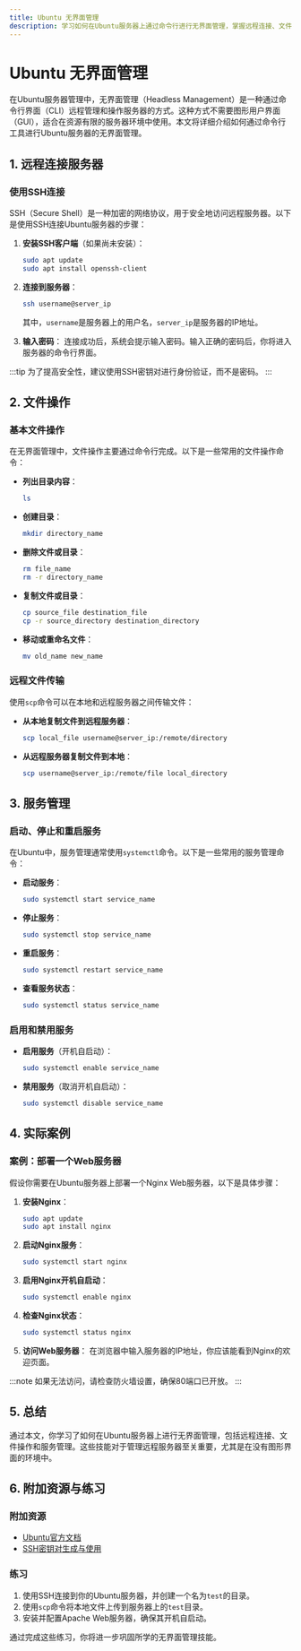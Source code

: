 ```yaml
---
title: Ubuntu 无界面管理
description: 学习如何在Ubuntu服务器上通过命令行进行无界面管理，掌握远程连接、文件操作、服务管理等关键技能。
---
```


# Ubuntu 无界面管理

在Ubuntu服务器管理中，无界面管理（Headless Management）是一种通过命令行界面（CLI）远程管理和操作服务器的方式。这种方式不需要图形用户界面（GUI），适合在资源有限的服务器环境中使用。本文将详细介绍如何通过命令行工具进行Ubuntu服务器的无界面管理。

## 1. 远程连接服务器

### 使用SSH连接

SSH（Secure Shell）是一种加密的网络协议，用于安全地访问远程服务器。以下是使用SSH连接Ubuntu服务器的步骤：

1. **安装SSH客户端**（如果尚未安装）：
   ```bash
   sudo apt update
   sudo apt install openssh-client
   ```

2. **连接到服务器**：
   ```bash
   ssh username@server_ip
   ```
   其中，`username`是服务器上的用户名，`server_ip`是服务器的IP地址。

3. **输入密码**：
   连接成功后，系统会提示输入密码。输入正确的密码后，你将进入服务器的命令行界面。

:::tip
为了提高安全性，建议使用SSH密钥对进行身份验证，而不是密码。
:::

## 2. 文件操作

### 基本文件操作

在无界面管理中，文件操作主要通过命令行完成。以下是一些常用的文件操作命令：

- **列出目录内容**：
  ```bash
  ls
  ```

- **创建目录**：
  ```bash
  mkdir directory_name
  ```

- **删除文件或目录**：
  ```bash
  rm file_name
  rm -r directory_name
  ```

- **复制文件或目录**：
  ```bash
  cp source_file destination_file
  cp -r source_directory destination_directory
  ```

- **移动或重命名文件**：
  ```bash
  mv old_name new_name
  ```

### 远程文件传输

使用`scp`命令可以在本地和远程服务器之间传输文件：

- **从本地复制文件到远程服务器**：
  ```bash
  scp local_file username@server_ip:/remote/directory
  ```

- **从远程服务器复制文件到本地**：
  ```bash
  scp username@server_ip:/remote/file local_directory
  ```

## 3. 服务管理

### 启动、停止和重启服务

在Ubuntu中，服务管理通常使用`systemctl`命令。以下是一些常用的服务管理命令：

- **启动服务**：
  ```bash
  sudo systemctl start service_name
  ```

- **停止服务**：
  ```bash
  sudo systemctl stop service_name
  ```

- **重启服务**：
  ```bash
  sudo systemctl restart service_name
  ```

- **查看服务状态**：
  ```bash
  sudo systemctl status service_name
  ```

### 启用和禁用服务

- **启用服务**（开机自启动）：
  ```bash
  sudo systemctl enable service_name
  ```

- **禁用服务**（取消开机自启动）：
  ```bash
  sudo systemctl disable service_name
  ```

## 4. 实际案例

### 案例：部署一个Web服务器

假设你需要在Ubuntu服务器上部署一个Nginx Web服务器，以下是具体步骤：

1. **安装Nginx**：
   ```bash
   sudo apt update
   sudo apt install nginx
   ```

2. **启动Nginx服务**：
   ```bash
   sudo systemctl start nginx
   ```

3. **启用Nginx开机自启动**：
   ```bash
   sudo systemctl enable nginx
   ```

4. **检查Nginx状态**：
   ```bash
   sudo systemctl status nginx
   ```

5. **访问Web服务器**：
   在浏览器中输入服务器的IP地址，你应该能看到Nginx的欢迎页面。

:::note
如果无法访问，请检查防火墙设置，确保80端口已开放。
:::

## 5. 总结

通过本文，你学习了如何在Ubuntu服务器上进行无界面管理，包括远程连接、文件操作和服务管理。这些技能对于管理远程服务器至关重要，尤其是在没有图形界面的环境中。

## 6. 附加资源与练习

### 附加资源

- [Ubuntu官方文档](https://ubuntu.com/server/docs)
- [SSH密钥对生成与使用](https://www.ssh.com/ssh/keygen/)

### 练习

1. 使用SSH连接到你的Ubuntu服务器，并创建一个名为`test`的目录。
2. 使用`scp`命令将本地文件上传到服务器上的`test`目录。
3. 安装并配置Apache Web服务器，确保其开机自启动。

通过完成这些练习，你将进一步巩固所学的无界面管理技能。